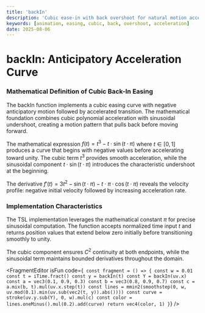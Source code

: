 ```yaml
---
title: 'backIn'
description: 'Cubic ease-in with back overshoot for natural motion acceleration with anticipatory undershoot effect'
keywords: [animation, easing, cubic, back, overshoot, acceleration]
date: 2025-08-06
---
```



# backIn: Anticipatory Acceleration Curve

### Mathematical Definition of Cubic Back-In Easing

The backIn function implements a cubic easing curve with negative anticipatory motion followed by accelerated transition. The mathematical foundation combines cubic polynomial acceleration with sinusoidal undershoot, creating a motion pattern that pulls back before moving forward.

The mathematical expression $f(t) = t^3 - t \cdot \sin(t \cdot \pi)$ where $t \in [0, 1]$ produces a curve that begins with negative values before accelerating toward unity. The cubic term $t^3$ provides smooth acceleration, while the sinusoidal component $t \cdot \sin(t \cdot \pi)$ introduces the characteristic undershoot at the beginning.

The derivative $f'(t) = 3t^2 - \sin(t \cdot \pi) - t \cdot \pi \cdot \cos(t \cdot \pi)$ reveals the velocity profile: negative initial velocity followed by increasing acceleration rate.

### Implementation Characteristics

The TSL implementation leverages the mathematical constant $\pi$ for precise sinusoidal computation. The function accepts normalized time input $t$ and returns position values that extend below zero initially before transitioning smoothly to unity.

The cubic component ensures $C^2$ continuity at both endpoints, while the sinusoidal term maintains bounded derivatives throughout the domain.

<FragmentEditor
        isFun
        code={`
const fragment = () => {
    const w = 0.01
    const t = iTime.fract()
    const y = backIn(t)
    const Y = backIn(uv.x)
    const a = vec3(0.1, 0.9, 0.3)
    const b = vec3(0.8, 0.9, 0.7)
    const c = a.mix(b, t).mul(uv.x.step(t))
    const lines = mmin2(smoothstep(0, w, uv.mod(0.1).min(uv.sub(vec2(t, y)).abs())))
    const curve = stroke(uv.y.sub(Y), 0, w).mul(c)
    const color = lines.oneMinus().mul(0.2).add(curve)
    return vec4(color, 1)
}`}
/>
